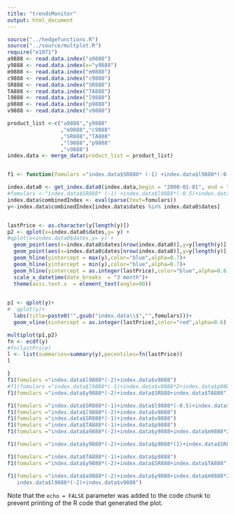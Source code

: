 ```yaml
---
title: "trendsMonitor"
output: html_document
---
```


```r

source("../hedgefunctions.R")
source("../source/multplot.R")
require("e1071")
a9888 <- read.data.index("a9888")
y9888 <- read.data.index(x="y9888")
m9888 <- read.data.index("m9888")
c9888 <- read.data.index("c9888")
SR888 <- read.data.index("SR888")
TA888 <- read.data.index("TA888")
l9888 <- read.data.index("l9888")
p9888 <- read.data.index("p9888")
v9888 <- read.data.index("v9888")

product_list <-c("a9888","y9888"
                 ,"m9888","c9888"
                 ,"SR888","TA888"
                 ,"l9888","p9888"
                 ,"v9888")
index.data <- merge_data(product_list = product_list)


f1 <- function(fomulars ="index.data$SR888* (-1) +index.data$l9888*(-0.5)+index.data$v9888"){

index.data0 <- get_index.data0(index.data,begin = "2000-01-01", end = "2016-01-01")
#fomulars <-"index.data$SR888* (-1) +index.data$l9888*(-0.5)+index.data$v9888"
index.data$combinedIndex <- eval(parse(text=fomulars))
y<-index.data$combinedIndex[index.data$dates %in% index.data0$dates]


lastPrice <- as.character(y[length(y)])
p2 <- qplot(x=index.data0$dates,y= y) + 
#qplot(x=index.data0$dates,y= y) + 
  geom_point(aes(x=index.data0$dates[nrow(index.data0)],y=y[length(y)],color=lastPrice),size=4,alpha=0.6) +
  geom_point(aes(x=index.data0$dates[nrow(index.data0)],y=y[length(y)],color=lastPrice),size=4,alpha=0.6) +
  geom_hline(yintercept = max(y),color="blue",alpha=0.7)+
  geom_hline(yintercept = min(y),color="blue",alpha=0.7)+
  geom_hline(yintercept = as.integer(lastPrice),color="blue",alpha=0.6)+
  scale_x_datetime(date_breaks  = "3 month")+
  theme(axis.text.x  = element_text(angle=90))
  

p1 <- qplot(y)+
#  qplot(y)+
  labs(title=paste0("",gsub("index.data\\$","",fomulars)))+
  geom_vline(xintercept = as.integer(lastPrice),color="red",alpha=0.6)

multiplot(p1,p2)
fn <- ecdf(y)
#fn(lastPrice)
l <- list(summaries=summary(y),pecentiles=fn(lastPrice))
l

}
f1(fomulars ="index.data$l9888*(-2)+index.data$v9888")
#f1(fomulars ="index.data$l9888*(-1)+index.data$v9888*2+index.data$p9888*0.5")
f1(fomulars ="index.data$y9888*(-2)+index.data$SR888+index.data$TA888")

f1(fomulars ="index.data$SR888*(-1)+index.data$l9888*(-0.5)+index.data$v9888")
f1(fomulars ="index.data$l9888*(-2)+index.data$v9888")
f1(fomulars ="index.data$SR888*(-1)+index.data$v9888")
f1(fomulars ="index.data$TA888*(-1)+index.data$p9888")
f1(fomulars ="index.data$a9888*(-2)+index.data$y9888+index.data$m9888*2")

f1(fomulars ="index.data$y9888*(-2)+index.data$p9888*(1)+index.data$SR888")

f1(fomulars ="index.data$TA888*(-1)+index.data$p9888")
f1(fomulars ="index.data$y9888*(-2)+index.data$SR888+index.data$TA888")

f1(fomulars ="index.data$a9888*(-2)+index.data$y9888+index.data$m9888*2+
   index.data$l9888*(-2)+index.data$v9888")


```

Note that the `echo = FALSE` parameter was added to the code chunk to prevent printing of the R code that generated the plot.
